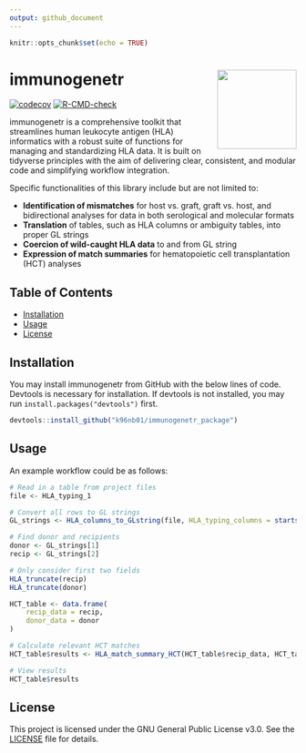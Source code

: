 ```yaml
---
output: github_document
---
```


<!-- README.md is generated from README.Rmd. Please edit that file -->

```r
knitr::opts_chunk$set(echo = TRUE)
```

# immunogenetr <img src='man/figures/immunogenetr_sticker.png' align="right" height="139" />

<!-- badges: start -->
[![codecov](https://codecov.io/gh/k96nb01/immunogenetr_package/graph/badge.svg?token=16D4U43VET)](https://codecov.io/gh/k96nb01/immunogenetr_package)
[![R-CMD-check](https://github.com/k96nb01/immunogenetr_package/actions/workflows/R-CMD-check.yaml/badge.svg)](https://github.com/k96nb01/immunogenetr_package/actions/workflows/R-CMD-check.yaml)
<!-- badges: end -->


immunogenetr is a comprehensive toolkit that streamlines human leukocyte antigen (HLA) informatics with a robust suite of functions for managing and standardizing HLA data. It is built on tidyverse principles with the aim of delivering clear, consistent, and modular code and simplifying workflow integration. 

Specific functionalities of this library include but are not limited to:

- **Identification of mismatches** for host vs. graft, graft vs. host, and bidirectional analyses for data in both serological and molecular formats
- **Translation** of tables, such as HLA columns or ambiguity tables, into proper GL strings
- **Coercion of wild-caught HLA data** to and from GL string
- **Expression of match summaries** for hematopoietic cell transplantation (HCT) analyses

## Table of Contents

- [Installation](#installation)
- [Usage](##usage)
- [License](#license)

## Installation

You may install immunogenetr from GitHub with the below lines of code. Devtools is necessary for installation. If devtools is not installed, you may run ```install.packages("devtools") ``` first.

```r
devtools::install_github("k96nb01/immunogenetr_package")
```

## Usage

An example workflow could be as follows: 

```r
# Read in a table from project files
file <- HLA_typing_1

# Convert all rows to GL strings
GL_strings <- HLA_columns_to_GLstring(file, HLA_typing_columns = starts_with("HLA-"), prefix_to_remove = "HLA-")

# Find donor and recipients
donor <- GL_strings[1]
recip <- GL_strings[2]

# Only consider first two fields
HLA_truncate(recip) 
HLA_truncate(donor) 

HCT_table <- data.frame(
    recip_data = recip,
    donor_data = donor
)

# Calculate relevant HCT matches
HCT_table$results <- HLA_match_summary_HCT(HCT_table$recip_data, HCT_table$donor_data, match_grade = "Xof10")

# View results
HCT_table$results
```

## License
This project is licensed under the GNU General Public License v3.0. See the [LICENSE](LICENSE) file for details.
